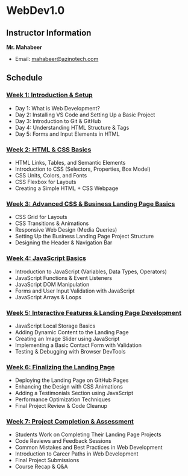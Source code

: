 # WebDev1.0

## Instructor Information

**Mr. Mahabeer**

- Email: [mahabeer@azinotech.com](mailto:mahabeer@azinotech.com)

## Schedule

### [Week 1: Introduction & Setup](/week-1)

- Day 1: What is Web Development?
- Day 2: Installing VS Code and Setting Up a Basic Project
- Day 3: Introduction to Git & GitHub
- Day 4: Understanding HTML Structure & Tags
- Day 5: Forms and Input Elements in HTML

### [Week 2: HTML & CSS Basics](/week-2)

- HTML Links, Tables, and Semantic Elements
- Introduction to CSS (Selectors, Properties, Box Model)
- CSS Units, Colors, and Fonts
- CSS Flexbox for Layouts
- Creating a Simple HTML + CSS Webpage

### [Week 3: Advanced CSS & Business Landing Page Basics](/week-3)

- CSS Grid for Layouts
- CSS Transitions & Animations
- Responsive Web Design (Media Queries)
- Setting Up the Business Landing Page Project Structure
- Designing the Header & Navigation Bar

### [Week 4: JavaScript Basics](/week-4)

- Introduction to JavaScript (Variables, Data Types, Operators)
- JavaScript Functions & Event Listeners
- JavaScript DOM Manipulation
- Forms and User Input Validation with JavaScript
- JavaScript Arrays & Loops

### [Week 5: Interactive Features & Landing Page Development](/week-5)

- JavaScript Local Storage Basics
- Adding Dynamic Content to the Landing Page
- Creating an Image Slider using JavaScript
- Implementing a Basic Contact Form with Validation
- Testing & Debugging with Browser DevTools

### [Week 6: Finalizing the Landing Page](/week-6)

- Deploying the Landing Page on GitHub Pages
- Enhancing the Design with CSS Animations
- Adding a Testimonials Section using JavaScript
- Performance Optimization Techniques
- Final Project Review & Code Cleanup

### [Week 7: Project Completion & Assessment](/week-7)

- Students Work on Completing Their Landing Page Projects
- Code Reviews and Feedback Sessions
- Common Mistakes and Best Practices in Web Development
- Introduction to Career Paths in Web Development
- Final Project Submissions
- Course Recap & Q&A
